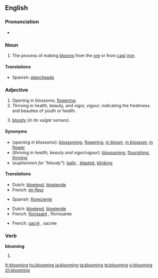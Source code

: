 ==English==

===Pronunciation===
*{{audio|en-us-blooming.ogg|Audio (US)}}

===Noun===
{{en-noun|-}}

# {{context|metallurgy}} The process of making [[bloom]]s from the [[ore]] or from [[cast]] [[iron]].

====Translations====
{{top}}
*Spanish: [[plancheado]]
{{mid}}
{{bottom}}

===Adjective===
{{en-adj}}

# Opening in blossoms; [[flower]]ing.
# Thriving in health, beauty, and vigor, vigour; indicating the freshness and beauties of youth or health.
# {{context|British|euphemistic}} [[bloody]] (''in its vulgar senses'').

====Synonyms====
*(''opening in blossoms''): [[blossoming]], [[flowering]], [[in bloom]], [[in blossom]], [[in flower]]
*(''thriving in health, beauty and vigor/vigour''): [[blossom]]ing, [[flourish]]ing, [[thrive|thriving]]
*(''euphemism for "bloody"''): [[bally]] {{british}}, [[blasted]], [[blinking]]

====Translations====
{{trans-top|opening in blossoms}}
*Dutch: [[bloeiend]], [[bloeiende]]
*French: [[en fleur]]
{{trans-mid}}
*Spanish: [[floreciente]]
{{trans-bottom}}

{{trans-top|thriving in health, beauty and vigor/vigour}}
*Dutch: [[bloeiend]], [[bloeiende]]
*French: [[florissant]] {{m}}, florissante {{f}}
{{trans-mid}}
{{trans-bottom}}

{{trans-top|euphemism for "bloody"}}
*French: [[sacré]] {{m}}, sacrée {{f}}
{{trans-mid}}
{{trans-bottom}}

===Verb===
'''blooming'''

# {{present participle of|bloom}}

[[fr:blooming]]
[[hu:blooming]]
[[ja:blooming]]
[[ta:blooming]]
[[te:blooming]]
[[vi:blooming]]
[[zh:blooming]]